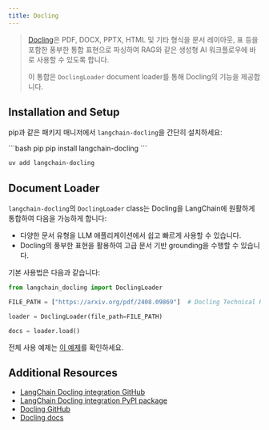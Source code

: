 ```yaml
---
title: Docling
---
```


> [Docling](https://github.com/DS4SD/docling)은 PDF, DOCX, PPTX, HTML 및 기타 형식을 문서 레이아웃, 표 등을 포함한 풍부한 통합 표현으로 파싱하여 RAG와 같은 생성형 AI 워크플로우에 바로 사용할 수 있도록 합니다.
>
> 이 통합은 `DoclingLoader` document loader를 통해 Docling의 기능을 제공합니다.

## Installation and Setup

pip과 같은 패키지 매니저에서 `langchain-docling`을 간단히 설치하세요:

<CodeGroup>
```bash pip
pip install langchain-docling
```

```bash uv
uv add langchain-docling
```
</CodeGroup>

## Document Loader

`langchain-docling`의 `DoclingLoader` class는 Docling을 LangChain에 원활하게 통합하여 다음을 가능하게 합니다:
- 다양한 문서 유형을 LLM 애플리케이션에서 쉽고 빠르게 사용할 수 있습니다.
- Docling의 풍부한 표현을 활용하여 고급 문서 기반 grounding을 수행할 수 있습니다.

기본 사용법은 다음과 같습니다:

```python
from langchain_docling import DoclingLoader

FILE_PATH = ["https://arxiv.org/pdf/2408.09869"]  # Docling Technical Report

loader = DoclingLoader(file_path=FILE_PATH)

docs = loader.load()
```

전체 사용 예제는
[이 예제](/oss/integrations/document_loaders/docling)를 확인하세요.

## Additional Resources

- [LangChain Docling integration GitHub](https://github.com/DS4SD/docling-langchain)
- [LangChain Docling integration PyPI package](https://pypi.org/project/langchain-docling/)
- [Docling GitHub](https://github.com/DS4SD/docling)
- [Docling docs](https://ds4sd.github.io/docling/)